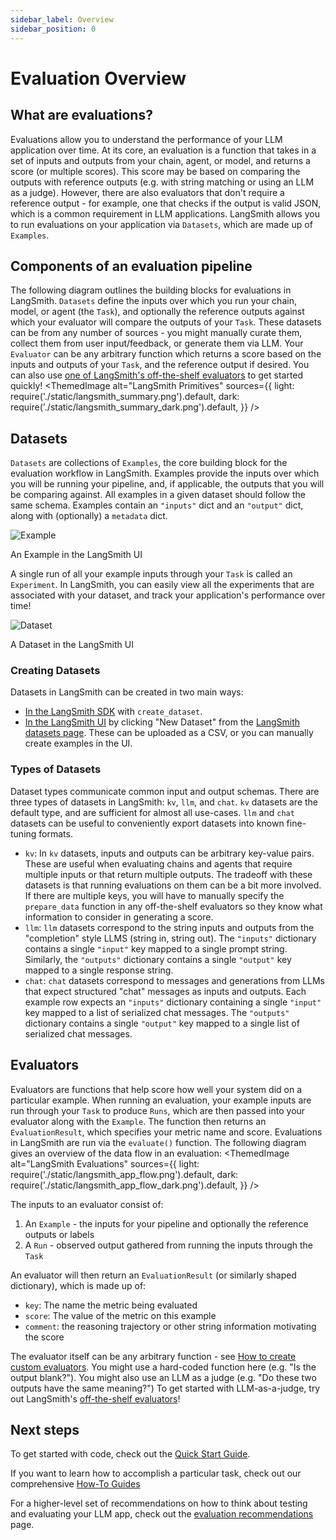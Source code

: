 ```yaml
---
sidebar_label: Overview
sidebar_position: 0
---
```


# Evaluation Overview

## What are evaluations?

Evaluations allow you to understand the performance of your LLM application over time. At its core, an evaluation is a function that takes in a set of inputs and outputs from your chain, agent, or model, 
and returns a score (or multiple scores). This score may be based on comparing the outputs with reference outputs (e.g. with string matching or using an LLM as a judge).
However, there are also evaluators that don't require a reference output - for example, one that checks if the output is valid JSON, which is a common requirement in LLM applications.
LangSmith allows you to run evaluations on your application via `Datasets`, which are made up of `Examples`.

## Components of an evaluation pipeline
The following diagram outlines the building blocks for evaluations in LangSmith. `Datasets` define the inputs over which you run your chain, model, or agent (the `Task`),
and optionally the reference outputs against which your evaluator will compare the outputs of your `Task`. These datasets can be from any number of sources - 
you might manually curate them, collect them from user input/feedback, or generate them via LLM. Your `Evaluator` can be any arbitrary function which returns a score
based on the inputs and outputs of your `Task`, and the reference output if desired. You can also use [one of LangSmith's off-the-shelf
evaluators](evaluation/faq/evaluator-implementations) to get started quickly!
<ThemedImage
  alt="LangSmith Primitives"
  sources={{
    light: require('./static/langsmith_summary.png').default,
    dark: require('./static/langsmith_summary_dark.png').default,
  }}
/>

## Datasets

`Datasets` are collections of `Examples`, the core building block for the evaluation workflow in LangSmith.
Examples provide the inputs over which you will be running your pipeline,
and, if applicable, the outputs that you will be comparing against.
All examples in a given dataset should follow the same schema. Examples contain an `"inputs"` dict and an `"output"` dict,
along with (optionally) a `metadata` dict.

![Example](static/sample_langsmith_example.png)
<div style={{ display: "flex", flexDirection: "column", textAlign: "center", fontSize: "14px", marginTop: "-15px", marginBottom: "30px" }}>An Example in the LangSmith UI</div>

A single run of all your example inputs through your `Task` is called an `Experiment`. In LangSmith, you can easily view all the experiments that are associated 
with your dataset, and track your application's performance over time! 

![Dataset](static/sample_langsmith_dataset.png)
<div style={{ display: "flex", flexDirection: "column", textAlign: "center", fontSize: "14px", marginTop: "-15px", marginBottom: "30px" }}>A Dataset in the LangSmith UI</div>

### Creating Datasets

Datasets in LangSmith can be created in two main ways:
- [In the LangSmith SDK](evaluation/faq/datasets-client) with `create_dataset`.
- [In the LangSmith UI](evaluation/faq/datasets-webapp) by clicking "New Dataset" from the [LangSmith datasets page](https://smith.langchain.com/datasets). These can
be uploaded as a CSV, or you can manually create examples in the UI.

### Types of Datasets

Dataset types communicate common input and output schemas. There are three types of datasets in LangSmith: `kv`, `llm`, and `chat`. `kv` datasets are the default type, and are 
sufficient for almost all use-cases. `llm` and `chat` datasets can be useful to conveniently export datasets into known fine-tuning formats.
- `kv`: In `kv` datasets, inputs and outputs can be arbitrary key-value pairs. These are useful when evaluating chains and agents that require 
multiple inputs or that return multiple outputs.
The tradeoff with these datasets is that running evaluations on them can be a bit more involved. If there are multiple keys, you will have to manually specify the `prepare_data` 
function in any off-the-shelf evaluators so they know what information to consider in generating a score.
- `llm`: `llm` datasets correspond to the string inputs and outputs from the "completion" style LLMS (string in, string out). The `"inputs"` dictionary contains a single `"input"` key mapped to a single prompt string. Similarly, the `"outputs"` dictionary contains a single `"output"` key mapped to a single response string.
- `chat`: `chat` datasets correspond to messages and generations from LLMs that expect structured "chat" messages as inputs and outputs. Each example row
expects an `"inputs"` dictionary containing a single `"input"` key mapped to a list of serialized chat messages. The `"outputs"` dictionary contains a single `"output"` key mapped to a single list of serialized chat messages.

## Evaluators

Evaluators are functions that help score how well your system did on a particular example. When running an evaluation,
your example inputs are run through your `Task` to produce `Runs`, which are then passed into your evaluator along with the `Example`.
The function then returns an `EvaluationResult`, which specifies your metric name and score. Evaluations in LangSmith are run via the `evaluate()` function.
The following diagram gives an overview of the data flow in an evaluation:
<ThemedImage
  alt="LangSmith Evaluations"
  sources={{
    light: require('./static/langsmith_app_flow.png').default,
    dark: require('./static/langsmith_app_flow_dark.png').default,
  }}
/>
<div style={{marginBottom: '30px'}} />

The inputs to an evaluator consist of:

1. An `Example` - the inputs for your pipeline and optionally the reference outputs or labels
2. A `Run` - observed output gathered from running the inputs through the `Task`

An evaluator will then return an `EvaluationResult` (or similarly shaped dictionary), which is made up of:

- `key`: The name the metric being evaluated
- `score`: The value of the metric on this example
- `comment`: the reasoning trajectory or other string information motivating the score

The evaluator itself can be any arbitrary function - see [How to create custom evaluators](evaluation/faq/custom-evaluators). You might use a hard-coded function here (e.g. "Is the output blank?"). 
You might also use an LLM as a judge (e.g. "Do these two outputs have the same meaning?") To get started with LLM-as-a-judge, try out LangSmith's [off-the-shelf evaluators](https://docs.smith.langchain.com/evaluation/faq/evaluator-implementations)!

## Next steps


To get started with code, check out the [Quick Start Guide](/evaluation/quickstart).

If you want to learn how to accomplish a particular task, check out our comprehensive [How-To Guides](/evaluation/faq)

For a higher-level set of recommendations on how to think about testing and evaluating your LLM app, check out the [evaluation recommendations](/evaluation/recommendations) page.